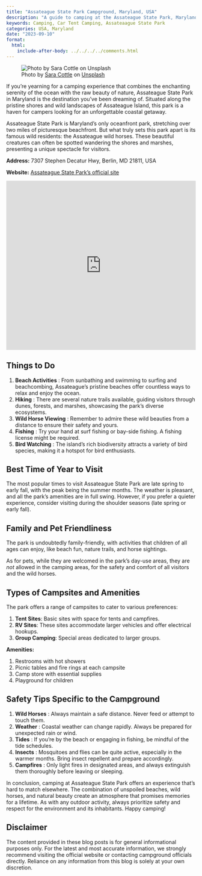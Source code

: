 ```yaml
---
title: "Assateague State Park Campground, Maryland, USA"
description: "A guide to camping at the Assateague State Park, Maryland, USA."
keywords: Camping, Car Tent Camping, Assateaague State Park
categories: USA, Maryland
date: "2023-09-10"
format:
  html:
    include-after-body: ../../../../comments.html
---
```


![Photo by <a href="https://unsplash.com/@saralea?utm_source=unsplash&utm_medium=referral&utm_content=creditCopyText">Sara Cottle</a> on <a href="https://unsplash.com/photos/REQqhtK5zkI?utm_source=unsplash&utm_medium=referral&utm_content=creditCopyText">Unsplash</a>](https://images.unsplash.com/photo-1627414878948-9c76dc53b342?ixlib=rb-4.0.3&ixid=M3wxMjA3fDB8MHxwaG90by1wYWdlfHx8fGVufDB8fHx8fA%3D%3D&auto=format&fit=crop&w=2940&q=80){.preview-image}

If you're yearning for a camping experience that combines the enchanting serenity of the ocean with the raw beauty of nature, Assateague State Park in Maryland is the destination you've been dreaming of.
Situated along the pristine shores and wild landscapes of Assateague Island, this park is a haven for campers looking for an unforgettable coastal getaway.

Assateague State Park is Maryland's only oceanfront park, stretching over two miles of picturesque beachfront.
But what truly sets this park apart is its famous wild residents: the Assateague wild horses.
These beautiful creatures can often be spotted wandering the shores and marshes, presenting a unique spectacle for visitors.

**Address:** 7307 Stephen Decatur Hwy, Berlin, MD 21811, USA

**Website:** [Assateague State Park's official site](https://dnr.maryland.gov/publiclands/Pages/eastern/assateague.aspx)

<iframe src="https://www.google.com/maps/embed?pb=!1m18!1m12!1m3!1d3133.1576105346007!2d-75.16397612484178!3d38.25265047186887!2m3!1f0!2f0!3f0!3m2!1i1024!2i768!4f13.1!3m3!1m2!1s0x89b92583f66fb6b5%3A0x72adfe8928d04344!2s7307%20Stephen%20Decatur%20Hwy%2C%20Berlin%2C%20MD%2021811!5e0!3m2!1sen!2sus!4v1694388214140!5m2!1sen!2sus" width="100%" height="450" style="border:0;" allowfullscreen loading="lazy" referrerpolicy="no-referrer-when-downgrade">

</iframe>

## Things to Do

1.  **Beach Activities** : From sunbathing and swimming to surfing and beachcombing, Assateague's pristine beaches offer countless ways to relax and enjoy the ocean.
2.  **Hiking** : There are several nature trails available, guiding visitors through dunes, forests, and marshes, showcasing the park's diverse ecosystems.
3.  **Wild Horse Viewing** : Remember to admire these wild beauties from a distance to ensure their safety and yours.
4.  **Fishing** : Try your hand at surf fishing or bay-side fishing. A fishing license might be required.
5.  **Bird Watching** : The island's rich biodiversity attracts a variety of bird species, making it a hotspot for bird enthusiasts.

## Best Time of Year to Visit

The most popular times to visit Assateague State Park are late spring to early fall, with the peak being the summer months.
The weather is pleasant, and all the park's amenities are in full swing.
However, if you prefer a quieter experience, consider visiting during the shoulder seasons (late spring or early fall).

## Family and Pet Friendliness

The park is undoubtedly family-friendly, with activities that children of all ages can enjoy, like beach fun, nature trails, and horse sightings.

As for pets, while they are welcomed in the park's day-use areas, they are *not* allowed in the camping areas, for the safety and comfort of all visitors and the wild horses.

## Types of Campsites and Amenities

The park offers a range of campsites to cater to various preferences:

1.  **Tent Sites**: Basic sites with space for tents and campfires.
2.  **RV Sites**: These sites accommodate larger vehicles and offer electrical hookups.
3.  **Group Camping**: Special areas dedicated to larger groups.

**Amenities:**

1.  Restrooms with hot showers
2.  Picnic tables and fire rings at each campsite
3.  Camp store with essential supplies
4.  Playground for children

## Safety Tips Specific to the Campground

1.  **Wild Horses** : Always maintain a safe distance. Never feed or attempt to touch them.
2.  **Weather** : Coastal weather can change rapidly. Always be prepared for unexpected rain or wind.
3.  **Tides** : If you're by the beach or engaging in fishing, be mindful of the tide schedules.
4.  **Insects** : Mosquitoes and flies can be quite active, especially in the warmer months. Bring insect repellent and prepare accordingly.
5.  **Campfires** : Only light fires in designated areas, and always extinguish them thoroughly before leaving or sleeping.

In conclusion, camping at Assateague State Park offers an experience that's hard to match elsewhere.
The combination of unspoiled beaches, wild horses, and natural beauty create an atmosphere that promises memories for a lifetime.
As with any outdoor activity, always prioritize safety and respect for the environment and its inhabitants.
Happy camping!

::: callout-important
## Disclaimer

The content provided in these blog posts is for general informational purposes only.
For the latest and most accurate information, we strongly recommend visiting the official website or contacting campground officials directly.
Reliance on any information from this blog is solely at your own discretion.
:::
